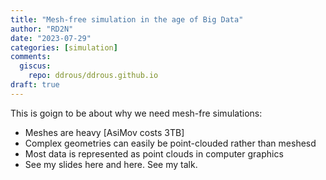 ```yaml
---
title: "Mesh-free simulation in the age of Big Data"
author: "RD2N"
date: "2023-07-29"
categories: [simulation]
comments:
  giscus: 
    repo: ddrous/ddrous.github.io
draft: true
---
```


This is goign to be about why we need mesh-fre simulations:

- Meshes are heavy [AsiMov costs 3TB]
- Complex geometries can easily be point-clouded rather than meshesd
- Most data is represented as point clouds in computer graphics
- See my slides here and here. See my talk.
